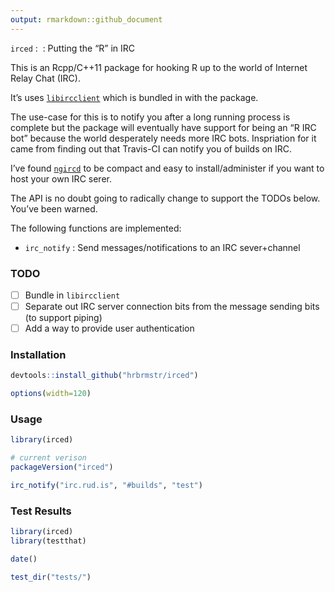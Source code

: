 ```yaml
---
output: rmarkdown::github_document
---
```


`irced` : \ˈɜrkt\ : Putting the "R" in IRC 

This is an Rcpp/C++11 package for hooking R up to the world of Internet Relay Chat (IRC).

It's uses [`libircclient`](http://www.ulduzsoft.com/libircclient/index.html) which is bundled in with the package.

The use-case for this is to notify you after a long running process is complete but the package will eventually have support for being an "R IRC bot" because the world desperately needs more IRC bots. Inspriation for it came from finding out that Travis-CI can notify
you of builds on IRC.

I've found [`ngircd`](https://ngircd.barton.de) to be compact and easy to install/administer if 
you want to host your own IRC serer.

The API is no doubt going to radically change to support the TODOs below. You've been warned.

The following functions are implemented:

- `irc_notify` : Send messages/notifications to an IRC sever+channel

### TODO

- [ ] Bundle in `libircclient`
- [ ] Separate out IRC server connection bits from the message sending bits (to support piping)
- [ ] Add a way to provide user authentication

### Installation

```r
devtools::install_github("hrbrmstr/irced")
```

```r
options(width=120)
```

### Usage

```r
library(irced)

# current verison
packageVersion("irced")
```
```r
irc_notify("irc.rud.is", "#builds", "test")
```

### Test Results

```r
library(irced)
library(testthat)

date()

test_dir("tests/")
```

